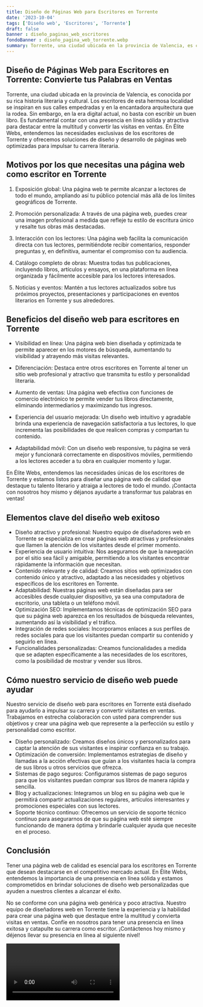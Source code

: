 ```yaml
---
title: Diseño de Páginas Web para Escritores en Torrente
date: '2023-10-04'
tags: ['Diseño web', 'Escritores', 'Torrente']
draft: false
banner : diseño_paginas_web_escritores
fondoBanner : diseño_pagina_web_torrente.webp
summary: Torrente, una ciudad ubicada en la provincia de Valencia, es conocida por su rica historia literaria y cultural. Los escritores de esta hermosa localidad se inspiran en sus calles empedradas y en la encantadora arquitectura que la rodea. Sin embargo, en la era digital actual, no basta con escribir un buen libro. Es fundamental contar con una presencia en línea sólida y atractiva para destacar entre la multitud y convertir las visitas en ventas. En Élite Webs, entendemos las necesidades exclusivas de los escritores de Torrente y ofrecemos soluciones de diseño y desarrollo de páginas web optimizadas para impulsar tu carrera literaria.
---
```


## Diseño de Páginas Web para Escritores en Torrente: Convierte tus Palabras en Ventas

Torrente, una ciudad ubicada en la provincia de Valencia, es conocida por su rica historia literaria y cultural. Los escritores de esta hermosa localidad se inspiran en sus calles empedradas y en la encantadora arquitectura que la rodea. Sin embargo, en la era digital actual, no basta con escribir un buen libro. Es fundamental contar con una presencia en línea sólida y atractiva para destacar entre la multitud y convertir las visitas en ventas. En Élite Webs, entendemos las necesidades exclusivas de los escritores de Torrente y ofrecemos soluciones de diseño y desarrollo de páginas web optimizadas para impulsar tu carrera literaria.

## Motivos por los que necesitas una página web como escritor en Torrente

1. Exposición global: Una página web te permite alcanzar a lectores de todo el mundo, ampliando así tu público potencial más allá de los límites geográficos de Torrente.

2. Promoción personalizada: A través de una página web, puedes crear una imagen profesional a medida que refleje tu estilo de escritura único y resalte tus obras más destacadas.

3. Interacción con los lectores: Una página web facilita la comunicación directa con tus lectores, permitiéndote recibir comentarios, responder preguntas y, en definitiva, aumentar el compromiso con tu audiencia.

4. Catálogo completo de obras: Muestra todas tus publicaciones, incluyendo libros, artículos y ensayos, en una plataforma en línea organizada y fácilmente accesible para los lectores interesados.

5. Noticias y eventos: Mantén a tus lectores actualizados sobre tus próximos proyectos, presentaciones y participaciones en eventos literarios en Torrente y sus alrededores.

## Beneficios del diseño web para escritores en Torrente

- Visibilidad en línea: Una página web bien diseñada y optimizada te permite aparecer en los motores de búsqueda, aumentando tu visibilidad y atrayendo más visitas relevantes.

- Diferenciación: Destaca entre otros escritores en Torrente al tener un sitio web profesional y atractivo que transmita tu estilo y personalidad literaria.

- Aumento de ventas: Una página web efectiva con funciones de comercio electrónico te permite vender tus libros directamente, eliminando intermediarios y maximizando tus ingresos.

- Experiencia del usuario mejorada: Un diseño web intuitivo y agradable brinda una experiencia de navegación satisfactoria a tus lectores, lo que incrementa las posibilidades de que realicen compras y compartan tu contenido.

- Adaptabilidad móvil: Con un diseño web responsive, tu página se verá mejor y funcionará correctamente en dispositivos móviles, permitiendo a los lectores acceder a tu obra en cualquier momento y lugar.

En Élite Webs, entendemos las necesidades únicas de los escritores de Torrente y estamos listos para diseñar una página web de calidad que destaque tu talento literario y atraiga a lectores de todo el mundo. ¡Contacta con nosotros hoy mismo y déjanos ayudarte a transformar tus palabras en ventas!

<GifSeo />

<Cta />

## Elementos clave del diseño web exitoso

- Diseño atractivo y profesional: Nuestro equipo de diseñadores web en Torrente se especializa en crear páginas web atractivas y profesionales que llamen la atención de los visitantes desde el primer momento.
- Experiencia de usuario intuitiva: Nos aseguramos de que la navegación por el sitio sea fácil y amigable, permitiendo a los visitantes encontrar rápidamente la información que necesitan.
- Contenido relevante y de calidad: Creamos sitios web optimizados con contenido único y atractivo, adaptado a las necesidades y objetivos específicos de los escritores en Torrente.
- Adaptabilidad: Nuestras páginas web están diseñadas para ser accesibles desde cualquier dispositivo, ya sea una computadora de escritorio, una tableta o un teléfono móvil.
- Optimización SEO: Implementamos técnicas de optimización SEO para que su página web aparezca en los resultados de búsqueda relevantes, aumentando así la visibilidad y el tráfico.
- Integración de redes sociales: Incorporamos enlaces a sus perfiles de redes sociales para que los visitantes puedan compartir su contenido y seguirlo en línea.
- Funcionalidades personalizadas: Creamos funcionalidades a medida que se adapten específicamente a las necesidades de los escritores, como la posibilidad de mostrar y vender sus libros.

## Cómo nuestro servicio de diseño web puede ayudar

Nuestro servicio de diseño web para escritores en Torrente está diseñado para ayudarlo a impulsar su carrera y convertir visitantes en ventas. Trabajamos en estrecha colaboración con usted para comprender sus objetivos y crear una página web que represente a la perfección su estilo y personalidad como escritor.

- Diseño personalizado: Creamos diseños únicos y personalizados para captar la atención de sus visitantes e inspirar confianza en su trabajo.
- Optimización de conversión: Implementamos estrategias de diseño y llamadas a la acción efectivas que guían a los visitantes hacia la compra de sus libros u otros servicios que ofrezca.
- Sistemas de pago seguros: Configuramos sistemas de pago seguros para que los visitantes puedan comprar sus libros de manera rápida y sencilla.
- Blog y actualizaciones: Integramos un blog en su página web que le permitirá compartir actualizaciones regulares, artículos interesantes y promociones especiales con sus lectores.
- Soporte técnico continuo: Ofrecemos un servicio de soporte técnico continuo para asegurarnos de que su página web esté siempre funcionando de manera óptima y brindarle cualquier ayuda que necesite en el proceso.

## Conclusión

Tener una página web de calidad es esencial para los escritores en Torrente que desean destacarse en el competitivo mercado actual. En Élite Webs, entendemos la importancia de una presencia en línea sólida y estamos comprometidos en brindar soluciones de diseño web personalizadas que ayuden a nuestros clientes a alcanzar el éxito.

No se conforme con una página web genérica y poco atractiva. Nuestro equipo de diseñadores web en Torrente tiene la experiencia y la habilidad para crear una página web que destaque entre la multitud y convierta visitas en ventas. Confíe en nosotros para tener una presencia en línea exitosa y catapulte su carrera como escritor. ¡Contáctenos hoy mismo y déjenos llevar su presencia en línea al siguiente nivel!

<Video />

<CtaBot job='Escritores' city='Torrente'/>

<Gmaps query='Torrente+españa+maps' />